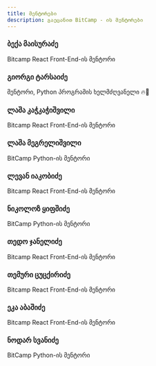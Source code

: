 ```yaml
---
title: მენტორები
description: გაეცანით BitCamp - ის მენტორები
---
```


<div className="grid sm:grid-cols-2 gap-4 mt-6">

<Card href="/mentors/beka-maisuradze">

### ბექა მაისურაძე

Bitcamp React Front-End-ის მენტორი

</Card>

<Card href="/mentors/giorgi-tarsaidze">

### გიორგი ტარსაიძე

მენტორი, Python პროგრამის ხელმძღვანელი 🔥🐍

</Card>

<Card href="/mentors/lasha-kachkachishvili">

### ლაშა კაჭკაჭიშვილი

Bitcamp React Front-End-ის მენტორი

</Card>

<Card href="/mentors/lasha-megrelishvili">

### ლაშა მეგრელიშვილი

BitCamp Python-ის მენტორი

</Card>

<Card href="/mentors/levan-iakobidze">

### ლევან იაკობიძე

Bitcamp React Front-End-ის მენტორი

</Card>

<Card href="/mentors/nika-kipshidze">

### ნიკოლოზ ყიფშიძე

BitCamp Python-ის მენტორი

</Card>



<Card href="/mentors/tedo-janelidze">

### თედო ჯანელიძე

Bitcamp React Front-End-ის მენტორი

</Card>

<Card href="/mentors/temuri-tsutskiridze">

### თემური ცუცქირიძე

Bitcamp React Front-End-ის მენტორი

</Card>

<Card href="/mentors/eka-abashidze">

### ეკა აბაშიძე

Bitcamp React Front-End-ის მენტორი

</Card>

<Card href="/mentors/nodar-svanidze">

### ნოდარ სვანიძე

BitCamp Python-ის მენტორი

</Card>

</div>

